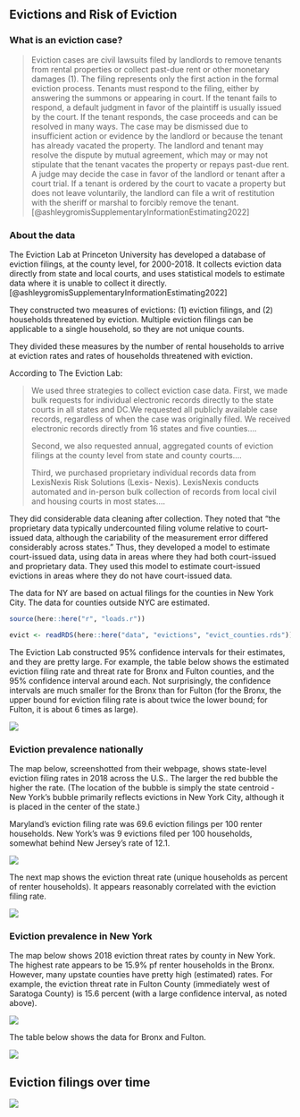 ## Evictions and Risk of Eviction

### What is an eviction case?

> Eviction cases are civil lawsuits filed by landlords to remove tenants from rental properties or collect past-due rent or other monetary damages (1). The filing represents only the first action in the formal eviction process. Tenants must respond to the filing, either by answering the summons or appearing in court. If the tenant fails to respond, a default judgment in favor of the plaintiff is usually issued by the court. If the tenant responds, the case proceeds and can be resolved in many ways. The case may be dismissed due to insufficient action or evidence by the landlord or because the tenant has already vacated the property. The landlord and tenant may resolve the dispute by mutual agreement, which may or may not stipulate that the tenant vacates the property or repays past-due rent. A judge may decide the case in favor of the landlord or tenant after a court trial. If a tenant is ordered by the court to vacate a property but does not leave voluntarily, the landlord can file a writ of restitution with the sheriff or marshal to forcibly remove the tenant. [@ashleygromisSupplementaryInformationEstimating2022]

### About the data

The Eviction Lab at Princeton University has developed a database of eviction filings, at the county level, for 2000-2018. It collects eviction data directly from state and local courts, and uses statistical models to estimate data where it is unable to collect it directly. [@ashleygromisSupplementaryInformationEstimating2022]

They constructed two measures of evictions: (1) eviction filings, and (2) households threatened by eviction. Multiple eviction filings can be applicable to a single household, so they are not unique counts.

They divided these measures by the number of rental households to arrive at eviction rates and rates of households threatened with eviction.

According to The Eviction Lab:

> We used three strategies to collect eviction case data. First, we made bulk requests for individual electronic records directly to the state courts in all states and DC.We requested all publicly available case records, regardless of when the case was originally filed. We received electronic records directly from 16 states and five counties....
>
> Second, we also requested annual, aggregated counts of eviction filings at the county level from state and county courts....
>
> Third, we purchased proprietary individual records data from LexisNexis Risk Solutions (Lexis- Nexis). LexisNexis conducts automated and in-person bulk collection of records from local civil and housing courts in most states....

They did considerable data cleaning after collection. They noted that "the proprietary data typically undercounted filing volume relative to court-issued data, although the cariability of the measurement error differed considerably across states." Thus, they developed a model to estimate court-issued data, using data in areas where they had both court-issued and proprietary data. They used this model to estimate court-issued evictions in areas where they do not have court-issued data.

The data for NY are based on actual filings for the counties in New York City. The data for counties outside NYC are estimated.

```r
source(here::here("r", "loads.r"))

evict <- readRDS(here::here("data", "evictions", "evict_counties.rds"))

```

The Eviction Lab constructed 95% confidence intervals for their estimates, and they are pretty large. For example, the table below shows the estimated eviction filing rate and threat rate for Bronx and Fulton counties, and the 95% confidence interval around each. Not surprisingly, the confidence intervals are much smaller for the Bronx than for Fulton (for the Bronx, the upper bound for eviction filing rate is about twice the lower bound; for Fulton, it is about 6 times as large).

![](../images/paste-41428E61.png)

### Eviction prevalence nationally

The map below, screenshotted from their webpage, shows state-level eviction filing rates in 2018 across the U.S.. The larger the red bubble the higher the rate. (The location of the bubble is simply the state centroid - New York's bubble primarily reflects evictions in New York City, although it is placed in the center of the state.)

Maryland's eviction filing rate was 69.6 eviction filings per 100 renter households. New York's was 9 evictions filed per 100 households, somewhat behind New Jersey's rate of 12.1.

![](../images/paste-7E6206CE.png)

The next map shows the eviction threat rate (unique households as percent of renter households). It appears reasonably correlated with the eviction filing rate.

![](../images/paste-5A088CAD.png)

### Eviction prevalence in New York

The map below shows 2018 eviction threat rates by county in New York. The highest rate appears to be 15.9% pf renter households in the Bronx. However, many upstate counties have pretty high (estimated) rates. For example, the eviction threat rate in Fulton County (immediately west of Saratoga County) is 15.6 percent (with a large confidence interval, as noted above).

![](../images/paste-6F7AB6FE.png)

The table below shows the data for Bronx and Fulton.

![](../images/paste-DC9DD075.png)

## Eviction filings over time

![](../images/paste-37389E35.png)
